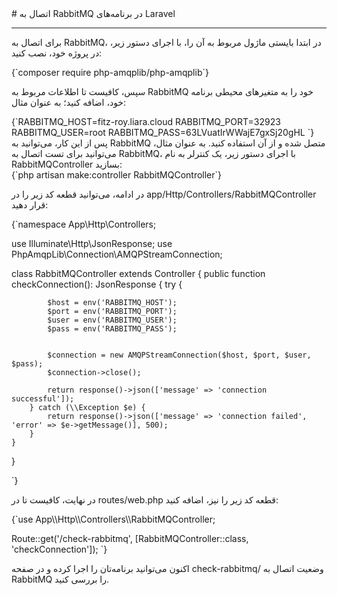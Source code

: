 

<Layout>
<Head>
<title>مستندات اتصال به RabbitMQ در پلتفرم Laravel - لیارا</title>
<meta property="og:title" content="مستندات خدمات رایانش ابری لیارا" />
<meta property="og:description" content="مستندات قدم به قدم اتصال به پیام‌رسان RabbitMQ در فریم‌ورک Laravel"  />
</Head>
# اتصال به RabbitMQ در برنامه‌های Laravel
<hr className="mb-2" />

برای اتصال به RabbitMQ، در ابتدا بایستی ماژول مربوط به آن را، با اجرای دستور زیر، در پروژه خود، نصب کنید:
<div className="h-2" />
    <div dir='ltr'>
    <Highlight className="bash">
        {`composer require php-amqplib/php-amqplib`}
    </Highlight>
    </div>
<div className="h-2" />

سپس، کافیست تا 
اطلاعات مربوط به RabbitMQ خود را 
به متغیرهای محیطی برنامه خود، اضافه کنید؛ به عنوان مثال:

<div className="h-2" />
    <div dir='ltr'>
    <Highlight className="bash">
        {`RABBITMQ_HOST=fitz-roy.liara.cloud
RABBITMQ_PORT=32923
RABBITMQ_USER=root
RABBITMQ_PASS=63LVuatIrWWajE7gxSj20gHL
`}
    </Highlight>
    </div>
<div className="h-2" />
پس از این کار، می‌توانید به RabbitMQ متصل شده و از آن استفاده کنید. به عنوان مثال، می‌توانید برای تست اتصال به RabbitMQ، با اجرای دستور زیر، یک کنترلر به نام <Important>RabbitMQController</Important> بسازید:
<div className="h-2" />
    <div dir='ltr'>
    <Highlight className="bash">
        {`php artisan make:controller RabbitMQController`}
    </Highlight>
    </div>
<div className="h-2" />

در ادامه، می‌توانید قطعه کد زیر را در <Important>app/Http/Controllers/RabbitMQController</Important> قرار دهید:
<div className="h-2" />
    <div dir='ltr'>
    <Highlight className="laravel">
        {`<?php

namespace App\\Http\\Controllers;

use Illuminate\\Http\\JsonResponse;
use PhpAmqpLib\\Connection\\AMQPStreamConnection;

class RabbitMQController extends Controller
{
    public function checkConnection(): JsonResponse
    {
        try {

            $host = env('RABBITMQ_HOST');
            $port = env('RABBITMQ_PORT');
            $user = env('RABBITMQ_USER');
            $pass = env('RABBITMQ_PASS');


            $connection = new AMQPStreamConnection($host, $port, $user, $pass);
            $connection->close();

            return response()->json(['message' => 'connection successful']);
        } catch (\\Exception $e) {
            return response()->json(['message' => 'connection failed', 'error' => $e->getMessage()], 500);
        }
    }
}

`}
    </Highlight>
    </div>
<div className="h-2" />

در نهایت، کافیست تا در <Important>routes/web.php</Important> قطعه کد زیر را نیز، اضافه کنید:
<div className="h-2" />
  <div dir='ltr'>
  <Highlight className="bash">
      {`use App\\Http\\Controllers\\RabbitMQController;

Route::get('/check-rabbitmq', [RabbitMQController::class, 'checkConnection']);
`}
  </Highlight>
  </div>
<div className="h-2" />
اکنون می‌توانید برنامه‌تان را اجرا کرده و در صفحه <Important>check-rabbitmq/</Important> وضعیت اتصال به RabbitMQ را بررسی کنید.

</Layout>